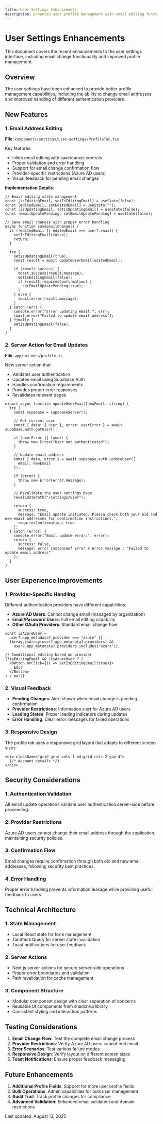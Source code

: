 ```yaml
---
title: User Settings Enhancements
description: Enhanced user profile management with email editing functionality and improved user experience
---
```


# User Settings Enhancements

This document covers the recent enhancements to the user settings interface, including email change functionality and improved profile management.

## Overview

The user settings have been enhanced to provide better profile management capabilities, including the ability to change email addresses and improved handling of different authentication providers.

## New Features

### 1. Email Address Editing

**File**: `components/settings/user-settings/ProfileTab.tsx`

Key features:
- Inline email editing with save/cancel controls
- Proper validation and error handling
- Support for email change confirmation flow
- Provider-specific restrictions (Azure AD users)
- Visual feedback for pending email changes

**Implementation Details**:

```tsx
// Email editing state management
const [isEditingEmail, setIsEditingEmail] = useState(false);
const [editedEmail, setEditedEmail] = useState("");
const [isUpdatingEmail, setIsUpdatingEmail] = useState(false);
const [emailUpdatePending, setEmailUpdatePending] = useState(false);

// Save email changes with proper error handling
async function saveEmailChange() {
  if (!editedEmail || editedEmail === user?.email) {
    setIsEditingEmail(false);
    return;
  }

  try {
    setIsUpdatingEmail(true);
    const result = await updateUserEmail(editedEmail);
    
    if (result.success) {
      toast.success(result.message);
      setIsEditingEmail(false);
      if (result.requiresConfirmation) {
        setEmailUpdatePending(true);
      }
    } else {
      toast.error(result.message);
    }
  } catch (err) {
    console.error("Error updating email:", err);
    toast.error("Failed to update email address");
  } finally {
    setIsUpdatingEmail(false);
  }
}
```

### 2. Server Action for Email Updates

**File**: `app/actions/profile.ts`

New server action that:
- Validates user authentication
- Updates email using Supabase Auth
- Handles confirmation requirements
- Provides proper error responses
- Revalidates relevant pages

```tsx
export async function updateUserEmail(newEmail: string) {
  try {
    const supabase = supabaseServer();
    
    // Get current user
    const { data: { user }, error: userError } = await supabase.auth.getUser();
    
    if (userError || !user) {
      throw new Error("User not authenticated");
    }

    // Update email address
    const { data, error } = await supabase.auth.updateUser({
      email: newEmail
    });

    if (error) {
      throw new Error(error.message);
    }

    // Revalidate the user settings page
    revalidatePath("/settings/user");
    
    return { 
      success: true, 
      message: "Email update initiated. Please check both your old and new email addresses for confirmation instructions.",
      requiresConfirmation: true
    };
  } catch (error) {
    console.error("Email update error:", error);
    return { 
      success: false, 
      message: error instanceof Error ? error.message : "Failed to update email address" 
    };
  }
}
```

## User Experience Improvements

### 1. Provider-Specific Handling

Different authentication providers have different capabilities:

- **Azure AD Users**: Cannot change email (managed by organization)
- **Email/Password Users**: Full email editing capability
- **Other OAuth Providers**: Standard email change flow

```tsx
const isAzureUser =
  user?.app_metadata?.provider === "azure" ||
  (Array.isArray(user?.app_metadata?.providers) &&
    user?.app_metadata?.providers.includes("azure"));

// Conditional editing based on provider
{!isEditingEmail && !isAzureUser ? (
  <Button onClick={() => setIsEditingEmail(true)}>
    Edit
  </Button>
) : null}
```

### 2. Visual Feedback

- **Pending Changes**: Alert shown when email change is pending confirmation
- **Provider Restrictions**: Information alert for Azure AD users
- **Loading States**: Proper loading indicators during updates
- **Error Handling**: Clear error messages for failed operations

### 3. Responsive Design

The profile tab uses a responsive grid layout that adapts to different screen sizes:

```tsx
<div className="grid grid-cols-1 md:grid-cols-2 gap-4">
  {/* Account details */}
</div>
```

## Security Considerations

### 1. Authentication Validation

All email update operations validate user authentication server-side before proceeding.

### 2. Provider Restrictions

Azure AD users cannot change their email address through the application, maintaining security policies.

### 3. Confirmation Flow

Email changes require confirmation through both old and new email addresses, following security best practices.

### 4. Error Handling

Proper error handling prevents information leakage while providing useful feedback to users.

## Technical Architecture

### 1. State Management

- Local React state for form management
- TanStack Query for server state invalidation
- Toast notifications for user feedback

### 2. Server Actions

- Next.js server actions for secure server-side operations
- Proper error boundaries and validation
- Path revalidation for cache management

### 3. Component Structure

- Modular component design with clear separation of concerns
- Reusable UI components from shadcn/ui library
- Consistent styling and interaction patterns

## Testing Considerations

1. **Email Change Flow**: Test the complete email change process
2. **Provider Restrictions**: Verify Azure AD users cannot edit email
3. **Error Scenarios**: Test various failure modes
4. **Responsive Design**: Verify layout on different screen sizes
5. **Toast Notifications**: Ensure proper feedback messaging

## Future Enhancements

1. **Additional Profile Fields**: Support for more user profile fields
2. **Bulk Operations**: Admin capabilities for bulk user management
3. **Audit Trail**: Track profile changes for compliance
4. **Advanced Validation**: Enhanced email validation and domain restrictions

Last updated: August 13, 2025